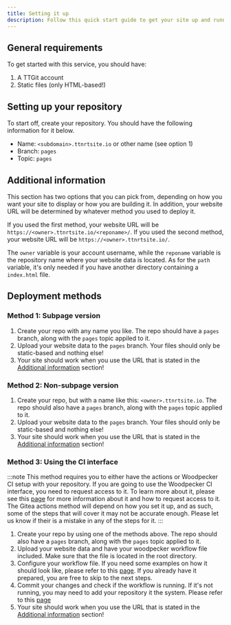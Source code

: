 ```yaml
---
title: Setting it up
description: Follow this quick start guide to get your site up and running with TTPages.
---
```


## General requirements
To get started with this service, you should have:

1. A TTGit account
2. Static files (only HTML-based!)

## Setting up your repository
To start off, create your repository. You should have the following information for it below.

- Name: `<subdomain>.ttnrtsite.io` or other name (see option 1)
- Branch: `pages`
- Topic: `pages`

## Additional information
This section has two options that you can pick from, depending on how you want your site to display or how you are building it. In addition, your website URL will be determined by whatever method you used to deploy it.

If you used the first method, your website URL will be `https://<owner>.ttnrtsite.io/<reponame>/`. If you used the second method, your website URL will be `https://<owner>.ttnrtsite.io/`.

The `owner` variable is your account username, while the `reponame` variable is the repository name where your website data is located. As for the `path` variable, it's only needed if you have another directory containing a `index.html` file.

## Deployment methods

### Method 1: Subpage version
<Steps>

1. Create your repo with any name you like. The repo should have a `pages` branch, along with the `pages` topic appiled to it.
2. Upload your website data to the `pages` branch. Your files should only be static-based and nothing else!
3. Your site should work when you use the URL that is stated in the [Additional information](#additonal-information) section!

</Steps>

### Method 2: Non-subpage version
<Steps>

1. Create your repo, but with a name like this: `<owner>.ttnrtsite.io`. The repo should also have a `pages` branch, along with the `pages` topic applied to it.
2. Upload your website data to the `pages` branch. Your files should only be static-based and nothing else!
3. Your site should work when you use the URL that is stated in the [Additional information](#additonal-information) section!

</Steps>

### Method 3: Using the CI interface
:::note
This method requires you to either have the actions or Woodpecker CI setup with your repository. If you are going to use the Woodpecker CI interface, you need to request access to it. To learn more about it, please see this [page](/ttgit/actions/woodpecker) for more information about it and how to request access to it. The Gitea actions method will depend on how you set it up, and as such, some of the steps that will cover it may not be accurate enough. Please let us know if their is a mistake in any of the steps for it.
:::

<Steps>

1. Create your repo by using one of the methods above. The repo should also have a `pages` branch, along with the `pages` topic applied to it.
2. Upload your website data and have your woodpecker workflow file included. Make sure that the file is located in the root directory.
3. Configure your workflow file. If you need some examples on how it should look like, please refer to this [page](/ttpages/deployment-configs). If you already have it prepared, you are free to skip to the next steps.
4. Commit your changes and check if the workflow is running. If it's not running, you may need to add your repository it the system. Please refer to this [page](/ttgit/actions/woodpecke)
5. Your site should work when you use the URL that is stated in the [Additional information](#additonal-information) section!

</Steps>